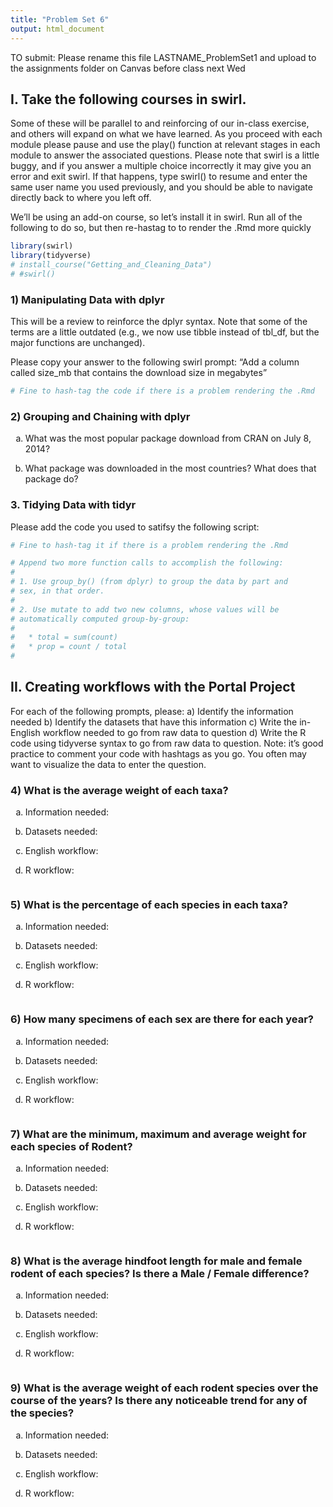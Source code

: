 ```yaml
---
title: "Problem Set 6"
output: html_document
---
```



TO submit: Please rename this file LASTNAME_ProblemSet1 and upload to the assignments folder on Canvas before class next Wed

## I. Take the following courses in swirl. 
Some of these will be parallel to and reinforcing of our in-class exercise, and others will expand on what we have learned. As you proceed with each module please pause and use the play() function at relevant stages in each module to answer the associated questions. Please note that swirl is a little buggy, and if you answer a multiple choice incorrectly it may give you an error and exit swirl. If that happens, type swirl() to resume and enter the same user name you used previously, and you should be able to navigate directly back to where you left off. 

We'll be using an add-on course, so let's install it in swirl.
Run all of the following to do so, but then re-hastag to to render the .Rmd more quickly
```r
library(swirl)
library(tidyverse)
# install_course("Getting_and_Cleaning_Data")
# #swirl()
```


### 1) Manipulating Data with dplyr
This will be a review to reinforce the dplyr syntax. Note that some of the terms are a little outdated (e.g., we now use tibble instead of tbl_df, but the major functions are unchanged).

Please copy your answer to the following swirl prompt:
"Add a column called size_mb that contains the download size in megabytes"
```r
# Fine to hash-tag the code if there is a problem rendering the .Rmd
```


### 2) Grouping and Chaining with dplyr
a. What was the most popular package download from CRAN on July 8, 2014?

b. What package was downloaded in the most countries? What does that package do?


### 3. Tidying Data with tidyr
Please add the code you used to satifsy the following script:
```r
# Fine to hash-tag it if there is a problem rendering the .Rmd

# Append two more function calls to accomplish the following:
#
# 1. Use group_by() (from dplyr) to group the data by part and
# sex, in that order.
#
# 2. Use mutate to add two new columns, whose values will be
# automatically computed group-by-group:
#
#   * total = sum(count)
#   * prop = count / total
#
```


## II. Creating workflows with the Portal Project
For each of the following prompts, please:
a) Identify the information needed
b) Identify the datasets that have this information
c) Write the in-English workflow needed to go from raw data to question
d) Write the R code using tidyverse syntax to go from raw data to question. Note: it's good practice to comment your code with hashtags as you go. You often may want to visualize the data to enter the question.


### 4) What is the average weight of each taxa?
a) Information needed:
b) Datasets needed:
c) English workflow:

d) R workflow:
```r

```

### 5) What is the percentage of each species in each taxa?
a) Information needed:
b) Datasets needed:
c) English workflow:

d) R workflow:
```r

```


### 6) How many specimens of each sex are there for each year?
a) Information needed:
b) Datasets needed:
c) English workflow:

d) R workflow:
```r

```


### 7) What are the minimum, maximum and average weight for each species of Rodent?
a) Information needed:
b) Datasets needed:
c) English workflow:

d) R workflow:
```r

```


### 8) What is the average hindfoot length for male and female rodent of each species? Is there a Male / Female difference?
a) Information needed:
b) Datasets needed:
c) English workflow:

d) R workflow:
```r

```


### 9) What is the average weight of each rodent species over the course of the years? Is there any noticeable trend for any of the species?
a) Information needed:
b) Datasets needed:
c) English workflow:

d) R workflow:
```r

```

